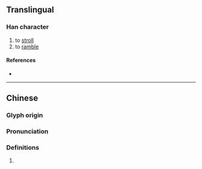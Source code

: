 {{character info}}
==Translingual==

===Han character===
{{Han char|rn=60|rad=彳|as=17|sn=20|four=20232|canj=HOYRV|ids=⿰彳襄}}

# to [[stroll]]
# to [[ramble]]

====References====
* {{Han ref|kx=0372.200|dkj=10287|dj=0699.370|hdz=20851.170|uh=5FC0|ud=24512|bh=F448|bd=62536}}

----
==Chinese==
{{zh-forms}}

===Glyph origin===
{{Han etym}}

===Pronunciation===
{{zh-pron
|m=xiāng
|c=soeng1
|mc=y
|oc=y
|cat=n
}}

===Definitions===
{{zh-hanzi}}

# {{zh-only|忀徉}}